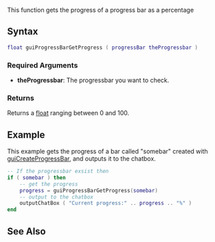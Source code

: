 {{client function}}
This function gets the progress of a progress bar as a percentage

==Syntax==
<syntaxhighlight lang="lua">
float guiProgressBarGetProgress ( progressBar theProgressbar )
</syntaxhighlight>

===Required Arguments===
*'''theProgressbar''': The progressbar you want to check.

===Returns===
Returns a [[/float.md|float]] ranging between 0 and 100.

==Example==
This example gets the progress of a bar called "somebar" created with [[/guiCreateProgressBar.md|guiCreateProgressBar]], and outputs it to the chatbox.
<syntaxhighlight lang="lua">
-- If the progressbar exsist then
if ( somebar ) then
	-- get the progress
	progress = guiProgressBarGetProgress(somebar)
	-- output to the chatbox
	outputChatBox ( "Current progress:" .. progress .. "%" )
end
</syntaxhighlight>

==See Also==
{{GUI_functions}}